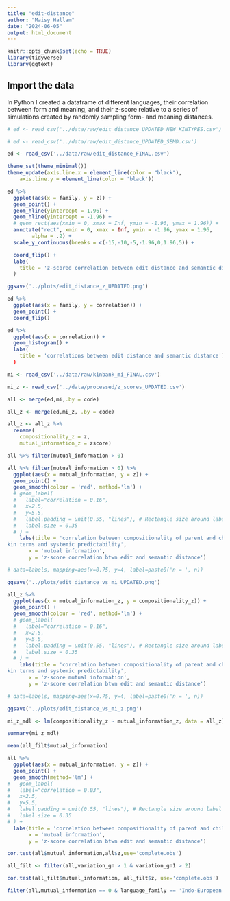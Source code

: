 ```yaml
---
title: "edit-distance"
author: "Maisy Hallam"
date: "2024-06-05"
output: html_document
---
```


```r
knitr::opts_chunk$set(echo = TRUE)
library(tidyverse)
library(ggtext)
```

## Import the data

In Python I created a dataframe of different languages, their correlation between form and meaning, and their z-score
relative to a series of simulations created by randomly sampling form- and meaning distances.

```r
# ed <- read_csv('../data/raw/edit_distance_UPDATED_NEW_KINTYPES.csv')

# ed <- read_csv('../data/raw/edit_distance_UPDATED_SEMD.csv')

ed <- read_csv('../data/raw/edit_distance_FINAL.csv')
```

```r
theme_set(theme_minimal())
theme_update(axis.line.x = element_line(color = "black"),
    axis.line.y = element_line(color = 'black'))
```

```r
ed %>%
  ggplot(aes(x = family, y = z)) +
  geom_point() +
  geom_hline(yintercept = 1.96) +
  geom_hline(yintercept = -1.96) +
  # geom_rect(aes(xmin = 0, xmax = Inf, ymin = -1.96, ymax = 1.96)) +
  annotate("rect", xmin = 0, xmax = Inf, ymin = -1.96, ymax = 1.96,
        alpha = .2) +
  scale_y_continuous(breaks = c(-15,-10,-5,-1.96,0,1.96,5)) +

  coord_flip() +
  labs(
    title = 'z-scored correlation between edit distance and semantic distance'
  )

ggsave('../plots/edit_distance_z_UPDATED.png')
```

```r
ed %>%
  ggplot(aes(x = family, y = correlation)) +
  geom_point() +
  coord_flip()
```

```r
ed %>%
  ggplot(aes(x = correlation)) +
  geom_histogram() +
  labs(
    title = 'correlations between edit distance and semantic distance')
  )
```

```r
mi <- read_csv('../data/raw/kinbank_mi_FINAL.csv')

mi_z <- read_csv('../data/processed/z_scores_UPDATED.csv')

```

```r
all <- merge(ed,mi,.by = code)

all_z <- merge(ed,mi_z, .by = code)

all_z <- all_z %>%
  rename(
    compositionality_z = z,
    mutual_information_z = zscore)
```


```r
all %>% filter(mutual_information > 0)
```

```r
all %>% filter(mutual_information > 0) %>%
  ggplot(aes(x = mutual_information, y = z)) +
  geom_point() +
  geom_smooth(colour = 'red', method='lm') +
  # geom_label(
  #   label="correlation = 0.16", 
  #   x=2.5,
  #   y=5.5,
  #   label.padding = unit(0.55, "lines"), # Rectangle size around label
  #   label.size = 0.35
  # ) +
    labs(title = 'correlation between compositionality of parent and child 
kin terms and systemic predictability',
       x = 'mutual information',
       y = 'z-score correlation btwn edit and semantic distance')

# data=labels, mapping=aes(x=0.75, y=4, label=paste0('n = ', n))

ggsave('../plots/edit_distance_vs_mi_UPDATED.png')
```

```r
all_z %>% 
  ggplot(aes(x = mutual_information_z, y = compositionality_z)) +
  geom_point() +
  geom_smooth(colour = 'red', method='lm') +
  # geom_label(
  #   label="correlation = 0.16", 
  #   x=2.5,
  #   y=5.5,
  #   label.padding = unit(0.55, "lines"), # Rectangle size around label
  #   label.size = 0.35
  # ) +
    labs(title = 'correlation between compositionality of parent and child 
kin terms and systemic predictability',
       x = 'z-score mutual information',
       y = 'z-score correlation btwn edit and semantic distance')

# data=labels, mapping=aes(x=0.75, y=4, label=paste0('n = ', n))

ggsave('../plots/edit_distance_vs_mi_z.png')

```


```r
mi_z_mdl <- lm(compositionality_z ~ mutual_information_z, data = all_z)

summary(mi_z_mdl)

mean(all_filt$mutual_information)
```


```r
all %>%
  ggplot(aes(x = mutual_information, y = z)) +
  geom_point() +
  geom_smooth(method='lm') +
#   geom_label(
#   label="correlation = 0.03", 
#   x=2.5,
#   y=5.5,
#   label.padding = unit(0.55, "lines"), # Rectangle size around label
#   label.size = 0.35
# ) +
  labs(title = 'correlation between compositionality of parent and child \nkin terms and systemic predictability',
       x = 'mutual information',
       y = 'z-score correlation btwn edit and semantic distance')
```

```r
cor.test(all$mutual_information,all$z,use='complete.obs')
```

```r
all_filt <- filter(all,variation_gn > 1 & variation_gn1 > 2)

cor.test(all_filt$mutual_information, all_filt$z, use='complete.obs')
```

```r
filter(all,mutual_information == 0 & language_family == 'Indo-European')
```

